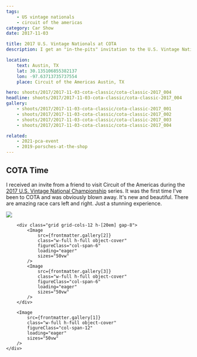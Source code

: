 ```yaml
---
tags:
    - US vintage nationals
    - circuit of the americas
category: Car Show
date: 2017-11-03

title: 2017 U.S. Vintage Nationals at COTA
description: I get an "in-the-pits" invitation to the U.S. Vintage National Championships

location:
    text: Austin, TX
    lat: 30.135106855382137
    lon: -97.63713735737554
    place: Circuit of the Americas Austin, TX

hero: shoots/2017/2017-11-03-cota-classic/cota-classic-2017_004
headline: shoots/2017/2017-11-03-cota-classic/cota-classic-2017_004
gallery:
    - shoots/2017/2017-11-03-cota-classic/cota-classic-2017_001
    - shoots/2017/2017-11-03-cota-classic/cota-classic-2017_002
    - shoots/2017/2017-11-03-cota-classic/cota-classic-2017_003
    - shoots/2017/2017-11-03-cota-classic/cota-classic-2017_004

related:
    - 2021-pca-event
    - 2019-porsches-at-the-shop
---
```



## COTA Time

I received an invite from a friend to visit Circuit of the Americas during the [2017 U.S. Vintage National Championship](https://svra.com/race-results/2017-u-s-vintage-national-championship/) series. It was the first time I've been to COTA and was obviously blown away. It's new and beautiful. There are amazing race cars left and right. Just a stunning experience.

<Gallery>
    <div class="flex flex-col gap-8">
        <Image
            src={frontmatter.gallery[0]}
            class="w-full h-full object-cover"
            figureClass="col-span-12"
            loading="eager"
            sizes="100vw"
        />

        <div class="grid grid-cols-12 h-[20em] gap-8">
            <Image
                src={frontmatter.gallery[2]}
                class="w-full h-full object-cover"
                figureClass="col-span-6"
                loading="eager"
                sizes="50vw"
            />
            <Image
                src={frontmatter.gallery[3]}
                class="w-full h-full object-cover"
                figureClass="col-span-6"
                loading="eager"
                sizes="50vw"
            />
        </div>

        <Image
            src={frontmatter.gallery[1]}
            class="w-full h-full object-cover"
            figureClass="col-span-12"
            loading="eager"
            sizes="50vw"
        />
    </div>

</Gallery>
